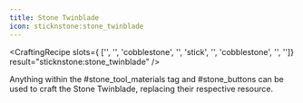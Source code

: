 ```yaml
---
title: Stone Twinblade
icon: sticknstone:stone_twinblade
---
```


<CraftingRecipe
slots={
        ['', '', 'cobblestone',
        '', 'stick', '',
        'cobblestone', '', '']}
result="sticknstone:stone_twinblade"
/>

Anything within the #stone_tool_materials tag and #stone_buttons can be used to craft the Stone Twinblade, replacing their respective resource.